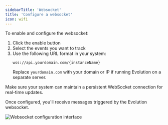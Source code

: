 ```yaml
---
sidebarTitle: 'Websocket'
title: 'Configure a websocket'
icon: wifi 
---
```


To enable and configure the websocket:
1. Click the enable button
2. Select the events you want to track
3. Use the following URL format in your system:
   ```
   wss://api.yourdomain.com/{instanceName}
   ```
   Replace `yourdomain.com` with your domain or IP if running Evolution on a separate server.

<Note>Make sure your system can maintain a persistent WebSocket connection for real-time updates.</Note>

Once configured, you'll receive messages triggered by the Evolution websocket.

<img src="/images/instance/websocket.png" alt="Websocket configuration interface" />